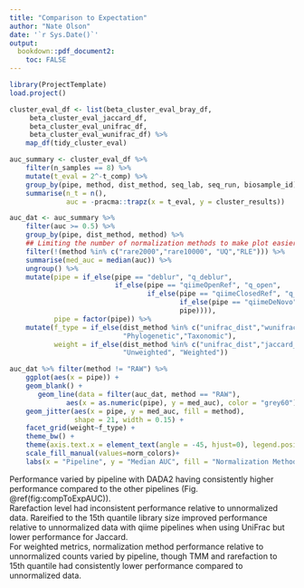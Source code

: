 ```yaml
---
title: "Comparison to Expectation"
author: "Nate Olson"
date: '`r Sys.Date()`'
output:
  bookdown::pdf_document2: 
    toc: FALSE
---
```


<!-- differences between beta diversity metrics  -->

```r
library(ProjectTemplate)
load.project()

cluster_eval_df <- list(beta_cluster_eval_bray_df, 
     beta_cluster_eval_jaccard_df, 
     beta_cluster_eval_unifrac_df, 
     beta_cluster_eval_wunifrac_df) %>% 
    map_df(tidy_cluster_eval) 

auc_summary <- cluster_eval_df %>% 
    filter(n_samples == 8) %>% 
    mutate(t_eval = 2^-t_comp) %>% 
    group_by(pipe, method, dist_method, seq_lab, seq_run, biosample_id) %>% 
    summarise(n_t = n(), 
              auc = -pracma::trapz(x = t_eval, y = cluster_results))

auc_dat <- auc_summary %>% 
    filter(auc >= 0.5) %>% 
    group_by(pipe, dist_method, method) %>% 
    ## Limiting the number of normalization methods to make plot easier to interpret
    filter(!(method %in% c("rare2000","rare10000", "UQ","RLE"))) %>% 
    summarise(med_auc = median(auc)) %>% 
    ungroup() %>%
    mutate(pipe = if_else(pipe == "deblur", "q_deblur", 
                          if_else(pipe == "qiimeOpenRef", "q_open", 
                                  if_else(pipe == "qiimeClosedRef", "q_closed",
                                          if_else(pipe == "qiimeDeNovo", "q_denovo",
                                          pipe)))),
           pipe = factor(pipe)) %>% 
    mutate(f_type = if_else(dist_method %in% c("unifrac_dist","wunifrac_dist"), 
                            "Phylogenetic","Taxonomic"),
           weight = if_else(dist_method %in% c("unifrac_dist","jaccard_dist"),
                            "Unweighted", "Weighted"))
```


```r

auc_dat %>% filter(method != "RAW") %>% 
    ggplot(aes(x = pipe)) + 
    geom_blank() +
       geom_line(data = filter(auc_dat, method == "RAW"), 
              aes(x = as.numeric(pipe), y = med_auc), color = "grey60") + 
    geom_jitter(aes(x = pipe, y = med_auc, fill = method), 
                shape = 21, width = 0.15) + 
    facet_grid(weight~f_type) + 
    theme_bw() + 
    theme(axis.text.x = element_text(angle = -45, hjust=0), legend.position = "bottom") +
    scale_fill_manual(values=norm_colors)+
    labs(x = "Pipeline", y = "Median AUC", fill = "Normalization Method")
```


Performance varied by pipeline with DADA2 having consistently higher performance compared to the other pipelines (Fig. \@ref(fig:compToExpAUC)).  
Rarefaction level had inconsistent performance relative to unnormalized data. Rareified to the 15th quantile library size improved performance relative to unnormalized data with qiime pipelines when using UniFrac but lower performance for Jaccard.  
For weighted metrics, normalization method performance relative to unnormalized counts varied by pipeline, though TMM and rarefaction to 15th quantile had consistently lower performance compared to unnormalized data.  